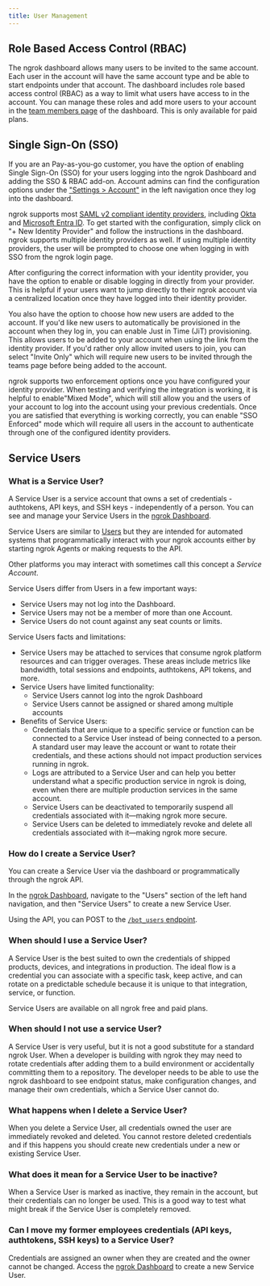 ```yaml
---
title: User Management
---
```



## Role Based Access Control (RBAC) 

The ngrok dashboard allows many users to be invited to the same account. Each user in the account will have the same account type and be able to start endpoints under that account. The dashboard includes role based access control (RBAC) as a way to limit what users have access to in the account. You can manage these roles and add more users to your account in the [team members page](https://dashboard.ngrok.com/users/team-members) of the dashboard. This is only available for paid plans.

## Single Sign-On (SSO) 

If you are an Pay-as-you-go customer, you have the option of enabling Single Sign-On (SSO) for your users logging into the ngrok Dashboard and adding the SSO & RBAC add-on. Account admins can find the configuration options under the ["Settings > Account"](https://dashboard.ngrok.com/settings) in the left navigation once they log into the dashboard.

ngrok supports most [SAML v2 compliant identity providers](https://en.wikipedia.org/wiki/SAML-based_products_and_services), including [Okta](https://help.okta.com/oie/en-us/Content/Topics/Apps/apps-about-saml.htm) and [Microsoft Entra ID](https://learn.microsoft.com/en-us/entra/architecture/auth-saml). To get started with the configuration, simply click on "+ New Identity Provider" and follow the instructions in the dashboard. ngrok supports multiple identity providers as well. If using multiple identity providers, the user will be prompted to choose one when logging in with SSO from the ngrok login page.

After configuring the correct information with your identity provider, you have the option to enable or disable logging in directly from your provider. This is helpful if your users want to jump directly to their ngrok account via a centralized location once they have logged into their identity provider.

You also have the option to choose how new users are added to the account. If you'd like new users to automatically be provisioned in the account when they log in, you can enable Just in Time (JiT) provisioning. This allows users to be added to your account when using the link from the identity provider. If you'd rather only allow invited users to join, you can select "Invite Only" which will require new users to be invited through the teams page before being added to the account.

ngrok supports two enforcement options once you have configured your identity provider. When testing and verifying the integration is working, it is helpful to enable"Mixed Mode", which will still allow you and the users of your account to log into the account using your previous credentials. Once you are satisfied that everything is working correctly, you can enable "SSO Enforced" mode which will require all users in the account to authenticate through one of the configured identity providers.

## Service Users 

### What is a Service User?

A Service User is a service account that owns a set of credentials - authtokens, API keys, and SSH keys - independently of a person. You can see and manage your Service Users in the [ngrok Dashboard](https://dashboard.ngrok.com/users/bots).

Service Users are similar to [Users](/iam/users/) but they are intended for automated
systems that programmatically interact with your ngrok accounts either by
starting ngrok Agents or making requests to the API.

Other platforms you may interact with sometimes call this concept a _Service
Account_.

Service Users differ from Users in a few important ways:

- Service Users may not log into the Dashboard.
- Service Users may not be a member of more than one Account.
- Service Users do not count against any seat counts or limits.

Service Users facts and limitations:

- Service Users may be attached to services that consume ngrok platform resources and can trigger overages. These areas include metrics like bandwidth, total sessions and endpoints, authtokens, API tokens, and more.
- Service Users have limited functionality:
  - Service Users cannot log into the ngrok Dashboard
  - Service Users cannot be assigned or shared among multiple accounts
- Benefits of Service Users:
  - Credentials that are unique to a specific service or function can be connected to a Service User instead of being connected to a person. A standard user may leave the account or want to rotate their credentials, and these actions should not impact production services running in ngrok.
  - Logs are attributed to a Service User and can help you better understand what a specific production service in ngrok is doing, even when there are multiple production services in the same account.
  - Service Users can be deactivated to temporarily suspend all credentials associated with it—making ngrok more secure.
  - Service Users can be deleted to immediately revoke and delete all credentials associated with it—making ngrok more secure.

### How do I create a Service User? 

You can create a Service User via the dashboard or programmatically through the ngrok API.

In the [ngrok Dashboard](https://dashboard.ngrok.com/users/bots), navigate to the "Users" section of the left hand navigation, and then "Service Users" to create a new Service User.

Using the API, you can POST to the [`/bot_users` endpoint](/api-reference/botusers/create).

### When should I use a Service User? 

A Service User is the best suited to own the credentials of shipped products, devices, and integrations in production. The ideal flow is a credential you can associate with a specific task, keep active, and can rotate on a predictable schedule because it is unique to that integration, service, or function.

Service Users are available on all ngrok free and paid plans.

### When should I not use a service User? 

A Service User is very useful, but it is not a good substitute for a standard ngrok User. When a developer is building with ngrok they may need to rotate credentials after adding them to a build environment or accidentally committing them to a repository. The developer needs to be able to use the ngrok dashboard to see endpoint status, make configuration changes, and manage their own credentials, which a Service User cannot do.

### What happens when I delete a Service User? 

When you delete a Service User, all credentials owned the user are immediately revoked and deleted. You cannot restore deleted credentials and if this happens you should create new credentials under a new or existing Service User.

### What does it mean for a Service User to be inactive? 

When a Service User is marked as inactive, they remain in the account, but their credentials can no longer be used. This is a good way to test what might break if the Service User is completely removed.

### Can I move my former employees credentials (API keys, authtokens, SSH keys) to a Service User? 

Credentials are assigned an owner when they are created and the owner cannot be changed. Access the [ngrok Dashboard](https://dashboard.ngrok.com/users/bots) to create a new Service User.
